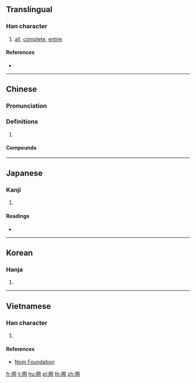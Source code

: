 {{character info/new}}
{{also|囵}}
==Translingual==

===Han character===
{{Han char|rn=31|rad=囗|as=08|sn=11|four=60227|canj=WOMB|ids=⿴囗侖}}

# [[all]], [[complete]], [[entire]]

====References====
* {{Han ref|kx=0219.060|dkj=04788|dj=0446.280|hdz=10721.050|uh=5707|ud=22279|bh=D4AC|bd=54444}}

----

==Chinese==
{{zh-forms|s=囵}}

===Pronunciation===
{{zh-pron
|m=lún
|c=leon4
|mn=lun/lûn
|cat=
}}

===Definitions===
{{zh-hanzi}}

# {{rfdef|zh}}

====Compounds====
{{zh-der|囫圇|囫圇吞棗|囫圇睡|囫圇竹|囫圇課|囫圇謎}}

----

==Japanese==

===Kanji===
{{ja-kanji|grade=|rs=囗08}}

# {{defn|lang=ja|sort=囗08}}

====Readings====
* {{ja-readings|on=[[りん]] (rin)|kun=}}

----

==Korean==

===Hanja===
{{ko-hanja|hangeul=륜|rv=ryun|mr=ryun}}

# {{defn|lang=ko|sort=囗08}}

----

==Vietnamese==

===Han character===
{{vi-hantu|[[luân]]|rs=囗08}}

# {{defn|lang=vi|sort=囗08}}

====References====
* [http://nomfoundation.org/common/nom_details.php?codepoint=5707 Nom Foundation]

[[fr:圇]]
[[li:圇]]
[[hu:圇]]
[[pl:圇]]
[[th:圇]]
[[zh:圇]]